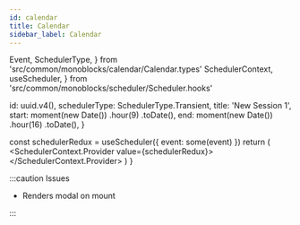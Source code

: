 ```yaml
---
id: calendar
title: Calendar
sidebar_label: Calendar
---
```




  Event,
  SchedulerType,
} from 'src/common/monoblocks/calendar/Calendar.types'
  SchedulerContext,
  useScheduler,
} from 'src/common/monoblocks/scheduler/Scheduler.hooks'

  id: uuid.v4(),
  schedulerType: SchedulerType.Transient,
  title: 'New Session 1',
  start: moment(new Date())
    .hour(9)
    .toDate(),
  end: moment(new Date())
    .hour(16)
    .toDate(),
}

  const schedulerRedux = useScheduler({ event: some(event) })
  return (
    <SchedulerContext.Provider value={schedulerRedux}>
      <Calendar events={[event]} />
    </SchedulerContext.Provider>
  )
}

:::caution Issues

- Renders modal on mount

:::

<ShowCase>
  <CalendarExample />
</ShowCase>
